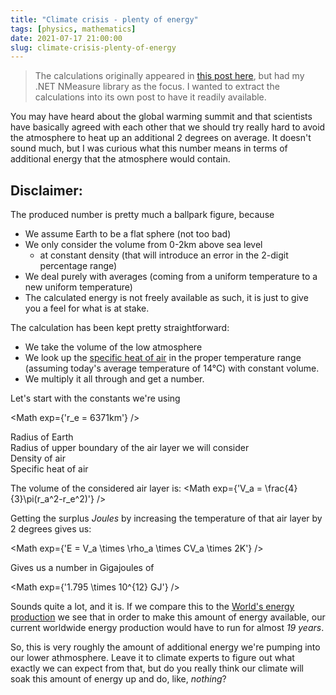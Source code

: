```yaml
---
title: "Climate crisis - plenty of energy"
tags: [physics, mathematics]
date: 2021-07-17 21:00:00
slug: climate-crisis-plenty-of-energy
---
```


> The calculations originally appeared in [this post here][1], but had my .NET NMeasure library as the focus. I wanted to extract the calculations into its own post to have it readily available.

You may have heard about the global warming summit and that scientists have basically agreed with each other that we should try really hard to avoid the atmosphere to heat up an additional 2 degrees on average. It doesn't sound much, but I was curious what this number means in terms of additional energy that the atmosphere would contain.

<Info>

## Disclaimer:

The produced number is pretty much a ballpark figure, because
* We assume Earth to be a flat sphere (not too bad)
* We only consider the volume from 0-2km above sea level
  * at constant density (that will introduce an error in the 2-digit percentage range)
* We deal purely with averages (coming from a uniform temperature to a new uniform temperature)
* The calculated energy is not freely available as such, it is just to give you a feel for what is at stake.

</Info>

The calculation has been kept pretty straightforward:

* We take the volume of the low atmosphere
* We look up the [specific heat of air][2] in the proper temperature range (assuming today's average temperature of 14°C) with constant volume. 
* We multiply it all through and get a number.

Let's start with the constants we're using

<Math exp={'r_e = 6371km'} />
<figcaption>Radius of Earth</figcaption>
<Math exp={'r_a = 6373km'} />
<figcaption>Radius of upper boundary of the air layer we will consider</figcaption>
<Math exp={'\\rho_a = 1.225\\frac{kg}{m^3}'} />
<figcaption>Density of air</figcaption>
<Math exp={'CV_a = 718\\frac{J}{kgK}'} />
<figcaption>Specific heat of air</figcaption>

The volume of the considered air layer is:
<Math exp={'V_a = \\frac{4}{3}\\pi(r_a^2-r_e^2)'} />

Getting the surplus _Joules_ by increasing the temperature of that air layer by 2 degrees gives us:

<Math exp={'E = V_a \\times \\rho_a \\times CV_a \\times 2K'} />

Gives us a number in Gigajoules of

<Math exp={'1.795 \\times 10^{12} GJ'} />

Sounds quite a lot, and it is. If we compare this to the [World's energy production][3] we see that in order to make this amount of energy available, our current worldwide energy production would have to run for almost *19 years*.

So, this is very roughly the amount of additional energy we're pumping into our lower athmosphere. Leave it to climate experts to figure out what exactly we can expect from that, but do you really think our climate will soak this amount of energy up and do, like, _nothing_?


[1]: /posts/nmeasure-and-the-global-warming
[2]: https://www.google.de/search?q=specific+heat+air
[3]: https://en.wikipedia.org/wiki/List_of_countries_by_electricity_production